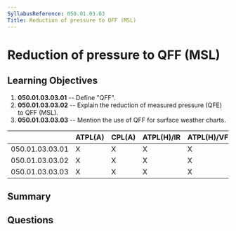 ```yaml
---
SyllabusReference: 050.01.03.03
Title: Reduction of pressure to QFF (MSL)
---
```


# Reduction of pressure to QFF (MSL)

## Learning Objectives

1. **050.01.03.03.01** -- Define "QFF".
2. **050.01.03.03.02** -- Explain the reduction of measured pressure (QFE) to
   QFF (MSL).
3. **050.01.03.03.03** -- Mention the use of QFF for surface weather charts.

|                 | ATPL(A) | CPL(A) | ATPL(H)/IR | ATPL(H)/VFR | CPL(H) | IR  | CBIR(A) |
| --------------- | ------- | ------ | ---------- | ----------- | ------ | --- | ------- |
| 050.01.03.03.01 | X       | X      | X          | X           | X      | X   | X       |
| 050.01.03.03.02 | X       | X      | X          | X           | X      | X   | X       |
| 050.01.03.03.03 | X       | X      | X          | X           | X      | X   | X       |

## Summary

## Questions
